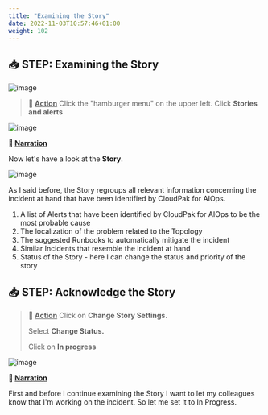 ```yaml
---
title: "Examining the Story"
date: 2022-11-03T10:57:46+01:00
weight: 102
---
```




## 📥 STEP: Examining the Story

![image](./../images/demo/image.056.png)  

>**🚀 <u>Action</u>**
Click the "hamburger menu" on the upper left. Click **Stories and alerts** 




![image](./../images/demo/image.057.png)

**📣 <u>Narration</u>**

Now let's have a look at the **Story**.


![image](./../images/demo/image.059.png)

As I said before, the Story regroups all relevant information concerning the incident at hand that have been identified by CloudPak for AIOps.

1. A list of Alerts that have been identified by CloudPak for AIOps to be the most probable cause
2. The localization of the problem related to the Topology
3. The suggested Runbooks to automatically mitigate the incident
4. Similar Incidents that resemble the incident at hand
5. Status of the Story - here I can change the status and priority of the story



## 📥 STEP: Acknowledge the Story

>**🚀 <u>Action</u>**
>Click on **Change Story Settings.**
>
>Select **Change Status.**
>
>Click on  **In progress**


![image](./../images/demo/image.079.png)  



**📣 <u>Narration</u>**

First and before I continue examining the Story I want to let my colleagues know that I'm working on the incident. So let me set it to In Progress.